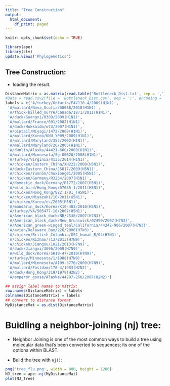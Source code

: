 ---
title: "Tree Construction"
output:
  html_document:
    df_print: paged
---

```{r setup, include=FALSE}
knitr::opts_chunk$set(echo = TRUE)
```


```{r, message=FALSE, warning=FALSE}
library(ape)
library(ctv)
update.views('Phylogenetics')
```




## Tree Construction: 

* loading the result. 

```{r}
DistanceMatrix = as.matrix(read.table('Bottleneck_Dist.txt', sep = ','))
#Data = read.csv2(file = 'Bottleneck_Dist.csv', sep = ';', encoding = 'utf-8')
labels = c('A/turkey/Ontario/FAV110-4/2009(H1N1)',
 'A/mallard/Nova_Scotia/00088/2010(H1N1)',
 'A/thick-billed_murre/Canada/1871/2011(H1N1)',
 'A/duck/Guangxi/030D/2009(H1N1)',
 'A/mallard/France/691/2002(H1N1)',
 'A/duck/Hokkaido/w73/2007(H1N1)',
 'A/pintail/Miyagi/1472/2008(H1N1)',
 'A/mallard/Korea/KNU_YP09/2009(H1N1)',
 'A/mallard/Maryland/352/2002(H1N1)',
 'A/mallard/Maryland/26/2003(H1N1)',
 'A/dunlin/Alaska/44421-660/2008(H1N1)',
 'A/mallard/Minnesota/Sg-00620/2008(H1N1)',
 'A/turkey/Virginia/4135/2014(H1N1)',
 'A/chicken/Eastern_China/XH222/2008(H5N1)',
 'A/duck/Eastern_China/JS017/2009(H5N1)',
 'A/chicken/Yunnan/chuxiong01/2005(H5N1)',
 'A/chicken/Germany/R3234/2007(H5N1)',
 'A/domestic_duck/Germany/R1772/2007(H5N1)',
 'A/wild_bird/Hong_Kong/07035-1/2011(H5N1)',
 'A/Chicken/Hong_Kong/822.1/01_(H5N1)',
 'A/chicken/Miyazaki/10/2011(H5N1)',
 'A/chicken/Korea/es/2003(H5N1)',
 'A/mandarin_duck/Korea/K10-483/2010(H5N1)',
 'A/turkey/VA/505477-18/2007(H5N1)',
 'A/American_black_duck/NB/2538/2007(H7N3)',
 'A/American_black_duck/New_Brunswick/02490/2007(H7N3)',
 'A/American_green-winged_teal/California/44242-906/2007(H7N3)',
 'A/avian/Delaware_Bay/226/2006(H7N3)',
 'A/chicken/British_Columbia/GSC_human_B/04(H7N3)',
 'A/chicken/Rizhao/713/2013(H7N9)',
 'A/chicken/Jiangsu/1021/2013(H7N9)',
 'A/duck/Jiangxi/3096/2009(H7N9)',
 'A/wild_duck/Korea/SH19-47/2010(H7N9)',
 'A/turkey/Minnesota/1/1988(H7N9)',
 'A/mallard/Minnesota/AI09-3770/2009(H7N9)',
 'A/mallard/Postdam/178-4/1983(H2N2)',
 'A/duck/Hong_Kong/319/1978(H2N2)',
 'A/emperor_goose/Alaska/44297-260/2007(H2N2)')
```




```{r}
## assign label names to matrix: 
row.names(DistanceMatrix) = labels 
colnames(DistanceMatrix) = labels
## convert to distance format 
MyDistanceMat = as.dist(DistanceMatrix)
```



# Buidling a neighbor-joining (nj) tree: 

* Neighbor Joining is one of the most common ways to build a tree using molecular data that’s been converted to sequences; its one of the options within BLAST.

* Build the tree with `nj()`: 


```{r, fig.height=30, fig.width=15, fig.align="center"}
png('tree_flu.png', width = 800, height = 1200)
NJ_tree = ape::nj(MyDistanceMat)
plot(NJ_tree)
```